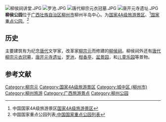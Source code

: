 [[File:柳侯祠讲堂.JPG|thumb]]
[[File:罗池.JPG|thumb]]
[[File:唐代柳宗元衣冠墓.JPG|thumb]]
[[File:唐开元寺遗址.JPG|thumb]]
{{coord|24.321348|109.411127|display=title}}
'''柳侯公园'''位于[[广西壮族自治区|广西壮族自治区]][[柳州市|柳州市]]柳州半岛中心。为[[国家4A级旅游景区|国家4A级旅游景区]]、<ref>中国国家4A级旅游景区[[:国家4A级旅游景区#广西壯族自治區|国家4A级旅游景区]]</ref>[[国家重点公园|国家重点公园]]。<ref>中国国家重点公园列表[[:中国国家重点公园列表|:中国国家重点公园列表]]</ref>

==历史==
主要建筑有为纪念[[唐代|唐代]]文学家，改革家[[柳宗元|柳宗元]]而修建的[[柳侯祠|柳侯祠]]。柳侯祠外还有[[唐代柳宗元衣冠墓|唐代柳宗元衣冠墓]]，[[唐开元寺遗址|唐开元寺遗址]]，[[罗池|罗池]]，[[柑香亭|柑香亭]]，[[盆景园|盆景园]]，和[[遊樂園|儿童乐园]]等景物。

== 参考文献 ==
{{commonscat|Liuhou Park}}
{{reflist}}
{{guangXi-stub}}
{{scenery-stub}}

{{中华人民共和国国家重点公园}}
[[Category:柳宗元|Category:柳宗元]]
[[Category:国家4A级旅游景区|Category:国家4A级旅游景区]]
[[Category:城中区_(柳州市)|Category:城中区 (柳州市)]]
[[Category:柳州旅游|Category:柳州旅游]]
[[Category:广西旅游景点|Category:广西旅游景点]]
[[Category:柳州公园|Category:柳州公园]]